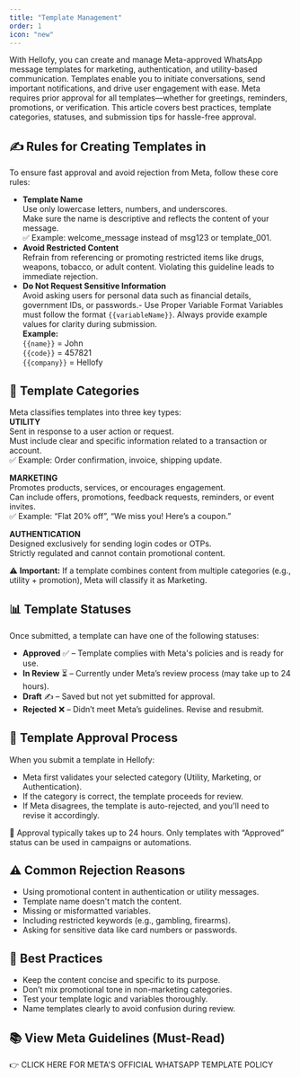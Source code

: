 ```yaml
---
title: "Template Management"
order: 1
icon: "new"
---
```


With Hellofy, you can create and manage Meta-approved WhatsApp message templates for marketing, authentication, and utility-based communication. Templates enable you to initiate conversations, send important notifications, and drive user engagement with ease.
Meta requires prior approval for all templates—whether for greetings, reminders, promotions, or verification. This article covers best practices, template categories, statuses, and submission tips for hassle-free approval.

## ✍️ Rules for Creating Templates in

To ensure fast approval and avoid rejection from Meta, follow these core rules:

- **Template Name** <br/>
  Use only lowercase letters, numbers, and underscores. <br/>
  Make sure the name is descriptive and reflects the content of your message.<br/>
  ✅ Example: welcome_message instead of msg123 or template_001.<br/>
- **Avoid Restricted Content** <br/>
  Refrain from referencing or promoting restricted items like drugs, weapons, tobacco, or adult content.
  Violating this guideline leads to immediate rejection.
- **Do Not Request Sensitive Information** <br/>
  Avoid asking users for personal data such as financial details, government IDs, or passwords.-
  Use Proper Variable Format
  Variables must follow the format `{{variableName}}`. Always provide example values for clarity during submission.\
   **Example:**\
   `{{name}}` = John  
  `{{code}}` = 457821  
  `{{company}}` = Hellofy

## 📘 Template Categories

Meta classifies templates into three key types:\
**UTILITY**\
Sent in response to a user action or request.\
Must include clear and specific information related to a transaction or account.\
✅ Example: Order confirmation, invoice, shipping update.

**MARKETING**\
Promotes products, services, or encourages engagement.\
Can include offers, promotions, feedback requests, reminders, or event invites.\
✅ Example: “Flat 20% off”, “We miss you! Here’s a coupon.”

**AUTHENTICATION**\
Designed exclusively for sending login codes or OTPs.\
Strictly regulated and cannot contain promotional content.

⚠️ **Important:** If a template combines content from multiple categories (e.g., utility + promotion), Meta will classify it as Marketing.

## 📊 Template Statuses

Once submitted, a template can have one of the following statuses:

- **Approved** ✅ – Template complies with Meta's policies and is ready for use.
- **In Review** ⏳ – Currently under Meta’s review process (may take up to 24 hours).
- **Draft** ✍️ – Saved but not yet submitted for approval.
- **Rejected** ❌ – Didn’t meet Meta’s guidelines. Revise and resubmit.

## 🚦 Template Approval Process

When you submit a template in Hellofy:

- Meta first validates your selected category (Utility, Marketing, or Authentication).
- If the category is correct, the template proceeds for review.
- If Meta disagrees, the template is auto-rejected, and you'll need to revise it accordingly.

🔁 Approval typically takes up to 24 hours. Only templates with “Approved” status can be used in campaigns or automations.

## ⚠️ Common Rejection Reasons

- Using promotional content in authentication or utility messages.
- Template name doesn't match the content.
- Missing or misformatted variables.
- Including restricted keywords (e.g., gambling, firearms).
- Asking for sensitive data like card numbers or passwords.

## 📌 Best Practices

- Keep the content concise and specific to its purpose.
- Don’t mix promotional tone in non-marketing categories.
- Test your template logic and variables thoroughly.
- Name templates clearly to avoid confusion during review.

## 📚 View Meta Guidelines (Must-Read)

👉 CLICK HERE FOR META'S OFFICIAL WHATSAPP TEMPLATE POLICY
